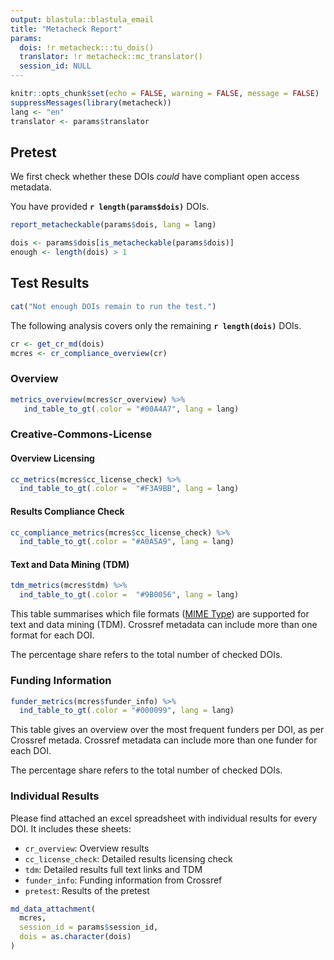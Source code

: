 ```yaml
---
output: blastula::blastula_email
title: "Metacheck Report"
params:
  dois: !r metacheck:::tu_dois()
  translator: !r metacheck::mc_translator()
  session_id: NULL
---
```


```r
knitr::opts_chunk$set(echo = FALSE, warning = FALSE, message = FALSE)
suppressMessages(library(metacheck))
lang <- "en"
translator <- params$translator
```


## Pretest

We first check whether these DOIs *could* have compliant open access metadata.

You have provided **`r length(params$dois)`** DOIs.

```r
report_metacheckable(params$dois, lang = lang)
```

```r
dois <- params$dois[is_metacheckable(params$dois)]
enough <- length(dois) > 1
```

## Test Results

```r
cat("Not enough DOIs remain to run the test.")
```

The following analysis covers only the remaining **`r length(dois)`** DOIs.

```r
cr <- get_cr_md(dois)
mcres <- cr_compliance_overview(cr)
```


### Overview

```r
metrics_overview(mcres$cr_overview) %>%
   ind_table_to_gt(.color = "#00A4A7", lang = lang)
```

### Creative-Commons-License

#### Overview Licensing

```r
cc_metrics(mcres$cc_license_check) %>%
  ind_table_to_gt(.color =  "#F3A9BB", lang = lang)
```

#### Results Compliance Check

```r
cc_compliance_metrics(mcres$cc_license_check) %>%
  ind_table_to_gt(.color = "#A0A5A9", lang = lang)
```

#### Text and Data Mining (TDM)

```r
tdm_metrics(mcres$tdm) %>%
  ind_table_to_gt(.color =  "#9B0056", lang = lang)
```

This table summarises which file formats ([MIME
Type](https://developer.mozilla.org/en-US/docs/Web/HTTP/Basics_of_HTTP/MIME_types/Common_types)) are supported for text and data mining (TDM).
Crossref metadata can include more than one format for each DOI.

The percentage share refers to the total number of checked DOIs.


### Funding Information

```r
funder_metrics(mcres$funder_info) %>%
  ind_table_to_gt(.color = "#000099", lang = lang)
```

This table gives an overview over the most frequent funders per DOI, as per Crossref metada.
Crossref metadata can include more than one funder for each DOI.

The percentage share refers to the total number of checked DOIs.


### Individual Results 

Please find attached an excel spreadsheet with individual results for every DOI.
It includes these sheets:

- `cr_overview`: Overview results
- `cc_license_check`: Detailed results licensing check
- `tdm`: Detailed results full text links and TDM
- `funder_info`: Funding information from Crossref
- `pretest`: Results of the pretest


```r
md_data_attachment(
  mcres,
  session_id = params$session_id,
  dois = as.character(dois)
)
```
